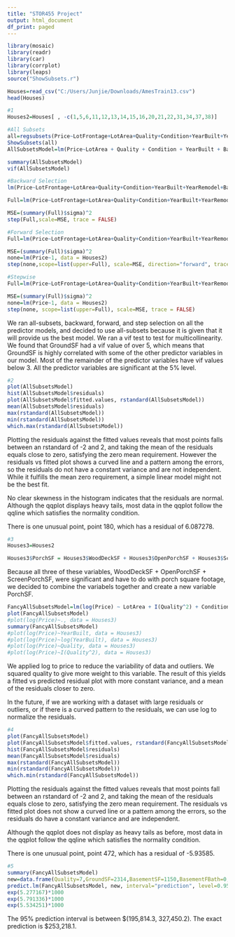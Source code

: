 ---
title: "STOR455 Project"
output: html_document
df_print: paged
---

```{r, message=FALSE, warning=FALSE}
library(mosaic)
library(readr)
library(car)
library(corrplot)
library(leaps)
source("ShowSubsets.r")

Houses=read_csv("C:/Users/Junjie/Downloads/AmesTrain13.csv")
head(Houses)
```

```{r}
#1
Houses2=Houses[ , -c(1,5,6,11,12,13,14,15,16,20,21,22,31,34,37,38)]
```

```{r}
#All Subsets
all=regsubsets(Price~LotFrontage+LotArea+Quality+Condition+YearBuilt+YearRemodel+BasementSF+GroundSF+BasementFBath+BasementHBath+FullBath+HalfBath+Bedroom+TotalRooms+Fireplaces+GarageCars+GarageSF+WoodDeckSF+OpenPorchSF+EnclosedPorchSF+ScreenPorchSF, data = Houses2, nvmax=15)
ShowSubsets(all)
AllSubsetsModel=lm(Price~LotArea + Quality + Condition + YearBuilt + BasementSF + GroundSF + BasementFBath + FullBath + HalfBath + Bedroom + TotalRooms + GarageSF + WoodDeckSF + OpenPorchSF + ScreenPorchSF, data = Houses2)
```

```{r}
summary(AllSubsetsModel)
vif(AllSubsetsModel)
```


```{r}
#Backward Selection
lm(Price~LotFrontage+LotArea+Quality+Condition+YearBuilt+YearRemodel+BasementSF+GroundSF+BasementFBath+BasementHBath+FullBath+HalfBath+Bedroom+TotalRooms+Fireplaces+GarageCars+GarageSF+WoodDeckSF+OpenPorchSF+EnclosedPorchSF+ScreenPorchSF, data = Houses2)

Full=lm(Price~LotFrontage+LotArea+Quality+Condition+YearBuilt+YearRemodel+BasementSF+GroundSF+BasementFBath+BasementHBath+FullBath+HalfBath+Bedroom+TotalRooms+Fireplaces+GarageCars+GarageSF+WoodDeckSF+OpenPorchSF+EnclosedPorchSF+ScreenPorchSF, data = Houses2)

MSE=(summary(Full)$sigma)^2
step(Full,scale=MSE, trace = FALSE)
```

```{r}
#Forward Selection
Full=lm(Price~LotFrontage+LotArea+Quality+Condition+YearBuilt+YearRemodel+BasementSF+GroundSF+BasementFBath+BasementHBath+FullBath+HalfBath+Bedroom+TotalRooms+Fireplaces+GarageCars+GarageSF+WoodDeckSF+OpenPorchSF+EnclosedPorchSF+ScreenPorchSF, data = Houses2)

MSE=(summary(Full)$sigma)^2
none=lm(Price~1, data = Houses2)
step(none,scope=list(upper=Full), scale=MSE, direction="forward", trace = FALSE)
```

```{r}
#Stepwise
Full=lm(Price~LotFrontage+LotArea+Quality+Condition+YearBuilt+YearRemodel+BasementSF+GroundSF+BasementFBath+BasementHBath+FullBath+HalfBath+Bedroom+TotalRooms+Fireplaces+GarageCars+GarageSF+WoodDeckSF+OpenPorchSF+EnclosedPorchSF+ScreenPorchSF, data = Houses2)

MSE=(summary(Full)$sigma)^2
none=lm(Price~1, data = Houses2)
step(none, scope=list(upper=Full), scale=MSE, trace = FALSE)
```
We ran all-subsets, backward, forward, and step selection on all the predictor models, and decided to use all-subsets because it is given that it will provide us the best model. We ran a vif test to test for multicollinearity. We found that GroundSF had a vif value of over 5, which means that GroundSF is highly correlated with some of the other predictor variables in our model. Most of the remainder of the predictor variables have vif values below 3. All the predictor variables are significant at the 5% level. 

```{r}
#2
plot(AllSubsetsModel)
hist(AllSubsetsModel$residuals)
plot(AllSubsetsModel$fitted.values, rstandard(AllSubsetsModel))
mean(AllSubsetsModel$residuals)
max(rstandard(AllSubsetsModel))
min(rstandard(AllSubsetsModel))
which.max(rstandard(AllSubsetsModel))
```
Plotting the residuals against the fitted values reveals that most points falls between an rstandard of -2 and 2, and taking the mean of the residuals equals close to zero, satisfying the zero mean requirement. However the residuals vs fitted plot shows a curved line and a pattern among the errors, so the residuals do not have a constant variance and are not independent. While it fulfills the mean zero requirement, a simple linear model might not be the best fit.

No clear skewness in the histogram indicates that the residuals are normal. Although the qqplot displays heavy tails, most data in the qqplot follow the qqline which satisfies the normality condition.  

There is one unusual point, point 180, which has a residual of 6.087278. 

```{r}
#3
Houses3=Houses2
```

```{r}
Houses3$PorchSF = Houses3$WoodDeckSF + Houses3$OpenPorchSF + Houses3$ScreenPorchSF
```

Because all three of these variables, WoodDeckSF + OpenPorchSF + ScreenPorchSF, were significant and have to do with porch 
square footage, we decided to combine the variabels together and create a new variable PorchSF. 

```{r}
FancyAllSubsetsModel=lm(log(Price) ~ LotArea + I(Quality^2) + Condition + YearBuilt + BasementSF + GroundSF + BasementFBath + FullBath + HalfBath + Bedroom + TotalRooms + GarageSF + PorchSF, data = Houses3)
plot(FancyAllSubsetsModel)
#plot(log(Price)~., data = Houses3)
summary(FancyAllSubsetsModel)
#plot(log(Price)~YearBuilt, data = Houses3)
#plot(log(Price)~log(YearBuilt), data = Houses3)
#plot(log(Price)~Quality, data = Houses3)
#plot(log(Price)~I(Quality^2), data = Houses3)
```
We applied log to price to reduce the variability of data and outliers. We squared quality to give more weight to this variable. The result of this yields a fitted vs predicted residual plot with more constant variance, and a mean of the residuals closer to zero. 

In the future, if we are working with a dataset with large residuals or outliers, or if there is a curved pattern to the residuals, we can use log to normalize the residuals. 

```{r}
#4
plot(FancyAllSubsetsModel)
plot(FancyAllSubsetsModel$fitted.values, rstandard(FancyAllSubsetsModel))
hist(FancyAllSubsetsModel$residuals)
mean(FancyAllSubsetsModel$residuals)
max(rstandard(FancyAllSubsetsModel))
min(rstandard(FancyAllSubsetsModel))
which.min(rstandard(FancyAllSubsetsModel))
```
Plotting the residuals against the fitted values reveals that most points fall between an rstandard of -2 and 2, and taking the mean of the residuals equals close to zero, satisfying the zero mean requirement. The residuals vs fitted plot does not show a curved line or a pattern among the errors, so the residuals do have a constant variance and are independent.

Although the qqplot does not display as heavy tails as before, most data in the qqplot follow the qqline which satisfies the normality condition.  

There is one unusual point, point 472, which has a residual of -5.93585. 

```{r}
#5
summary(FancyAllSubsetsModel)
new=data.frame(Quality=7,GroundSF=2314,BasementSF=1150,BasementFBath=0,LotArea=11060,YearBuilt=1995,Bedroom=3,Condition=5,GarageSF=502, FullBath=2, HalfBath=1, TotalRooms=9, PorchSF=274)
predict.lm(FancyAllSubsetsModel, new, interval="prediction", level=0.95)
exp(5.277167)*1000
exp(5.791336)*1000
exp(5.534251)*1000
```
The 95% prediction interval is between $(195,814.3, 327,450.2).
The exact prediction is $253,218.1.

